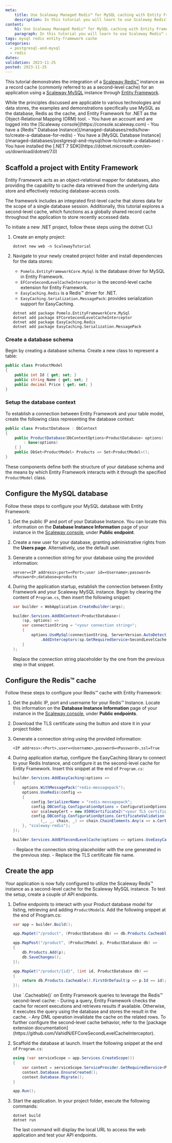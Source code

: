 ```yaml
---
meta:
    title: Use Scaleway Managed Redis™ for MySQL caching with Entity Framework
    description: In this tutorial you will learn to use Scaleway Redis™ as a record cache for Scaleway MySQL
content:
    h1: Use Scaleway Managed Redis™ for MySQL caching with Entity Framework
    paragraph: In this tutorial you will learn to use Scaleway Redis™ as a record cache for Scaleway MySQL.
tags: mysql redis entity-framework cache
categories:
  - postgresql-and-mysql
  - redis
dates:
validation: 2023-11-25
posted: 2023-11-25
---
```

This tutorial demonstrates the integration of a [Scaleway Redis™](https://www.scaleway.com/en/managed-database-for-redistm/) instance as a record cache (commonly referred to as a second-level cache) for an application using a [Scaleway MySQL](https://www.scaleway.com/fr/database/) instance through [Entity Framework](https://learn.microsoft.com/en-us/ef/).

<Message type="note">
    While the principles discussed are applicable to various technologies and data stores, the examples and demonstrations specifically use MySQL as the database, Redis as the cache, and Entity Framework for .NET as the Object-Relational Mapping (ORM) tool.
</Message>

<Macro id="iam-requirements" />

<Message type="requirement">
    - You have an account and are logged into the [Scaleway console](https://console.scaleway.com)
    - You have a [Redis™ Database Instance](/managed-databases/redis/how-to/create-a-database-for-redis)
    - You have a [MySQL Database Instance](/managed-databases/postgresql-and-mysql/how-to/create-a-database)
    - You have installed the [.NET 7 SDK](https://dotnet.microsoft.com/en-us/download/dotnet/7.0)
</Message>

## Scaffold a project with Entity Framework

Entity Framework acts as an object-relational mapper for databases, also providing the capability to cache data retrieved from the underlying data store and effectively reducing database-access costs.

The framework includes an integrated first-level cache that stores data for the scope of a single database session. Additionally, this tutorial explores a second-level cache, which functions as a globally shared record cache throughout the application to store recently accessed data.

To initiate a new .NET project, follow these steps using the dotnet CLI:

1. Create an empty project:
    ```
    dotnet new web -n ScalewayTutorial
    ```
2. Navigate to your newly created project folder and install dependencies for the data stores:
    - `Pomelo.EntityFrameworkCore.MySql` is the database driver for MySQL in Entity Framework.
    - `EFCoreSecondLevelCacheInterceptor` is the second-level cache extension for Entity Framework.
    - `EasyCaching.Redis` is a Redis™ driver for .NET.
    - `EasyCaching.Serialization.MessagePack`: provides serialization support for EasyCaching.

    ```
    dotnet add package Pomelo.EntityFrameworkCore.MySql
    dotnet add package EFCoreSecondLevelCacheInterceptor
    dotnet add package EasyCaching.Redis
    dotnet add package EasyCaching.Serialization.MessagePack
    ```

### Create a database schema

Begin by creating a database schema. Create a new class to represent a table:

```csharp
public class ProductModel
{
    public int Id { get; set; }
    public string Name { get; set; }
    public decimal Price { get; set; }
}
```

### Setup the database context

To establish a connection between Entity Framework and your table model, create the following class representing the database context:

```csharp
public class ProductDatabase : DbContext
{
    public ProductDatabase(DbContextOptions<ProductDatabase> options)
        : base(options)
    { }
    public DbSet<ProductModel> Products => Set<ProductModel>();
}
```

These components define both the structure of your database schema and the means by which Entity Framework interacts with it through the specified `ProductModel` class.

## Configure the MySQL database

Follow these steps to configure your MySQL database with Entity Framework:

1. Get the public IP and port of your Database Instance. You can locate this information on the **Database Instance Information** page of your instance in the [Scaleway console](https://console.scaleway.com/rdb/instances), under **Public endpoint**.
    <Lightbox src="scaleway-mysql-db-information.png" size="small" alt="Database Instance Information page in the Scaleway Console" />

2. Create a new user for your database, granting administrative rights from the **Users page**. Alternatively, use the default user.
    <Lightbox src="scaleway-mysql-user-information.png" size="small" alt="User page in the Scaleway Console" />

3. Generate a connection string for your database using the provided information:
    ```
    server=<IP address>;port=<Port>;user id=<Username>;password=<Password>;database=products
    ```

4. During the application startup, establish the connection between Entity Framework and your Scaleway MySQL instance. Begin by clearing the content of `Program.cs`, then insert the following snippet:
    ```csharp
    var builder = WebApplication.CreateBuilder(args);

    builder.Services.AddDbContext<ProductDatabase>(
        (sp, options) =>
        var connectionString = "<your connection string>";
        {
            options.UseMySql(connectionString, ServerVersion.AutoDetect(connectionString))
                .AddInterceptors(sp.GetRequiredService<SecondLevelCacheInterceptor>());
        }
    );
    ```

    <Message type="important">
        Replace the connection string placeholder by the one from the previous step in that snippet.
    </Message>

## Configure the Redis™ cache

Follow these steps to configure your Redis™ cache with Entity Framework:

1. Get the public IP, port and username for your Redis™ Instance. Locate this information on the **Database Instance Information** page of your instance in the [Scaleway console](https://console.scaleway.com/redis/clusters), under **Public endpoints**.
<Lightbox src="scaleway-redis-db-information.png" size="small" alt="Redis Overview page in the Scaleway Console" />

2. Download the TLS certificate using the <Icon name="toggle" /> button and store it in your project folder.

2. Generate a connection string using the provided information:
    ```
    <IP address>:<Port>,user=<Username>,password=<Password>,ssl=True
    ```

3. During application startup, configure the EasyCaching library to connect to your Redis Instance, and configure it as the second-level cache for Entity Framework. Insert this snippet at the end of `Program.cs`:
    ```csharp
    builder.Services.AddEasyCaching(options =>
    {
        options.WithMessagePack("redis-messagepack");
        options.UseRedis(config =>
        {
            config.SerializerName = "redis-messagepack";
            config.DBConfig.ConfigurationOptions = ConfigurationOptions.Parse("<your connection string>");
            var scalewayCert = new X509Certificate2("<your TLS certificate filename>", "");
            config.DBConfig.ConfigurationOptions.CertificateValidation +=
                (_, _, chain, _) => chain.ChainElements.Any(x => x.Certificate.Thumbprint == scalewayCert.Thumbprint);
        }, "scaleway-redis");
    });

    builder.Services.AddEFSecondLevelCache(options => options.UseEasyCachingCoreProvider("scaleway-redis"));
    ```

    <Message type="important">
        - Replace the connection string placeholder with the one generated in the previous step.
        - Replace the TLS certificate file name.
    </Message>

## Create the app

Your application is now fully configured to utilize the Scaleway Redis™ instance as a second-level cache for the Scaleway MySQL instance. To test the setup, create a couple of API endpoints.

1. Define endpoints to interact with your Product database model for listing, retrieving and adding `ProductModel`s. Add the following snippet at the end of Program.cs:
    ```csharp
    var app = builder.Build();

    app.MapGet("/product", (ProductDatabase db) => db.Products.Cacheable().ToList());

    app.MapPost("/product", (ProductModel p, ProductDatabase db) =>
    {
        db.Products.Add(p);
        db.SaveChanges();
    });

    app.MapGet("/product/{id}", (int id, ProductDatabase db) =>
    {
        return db.Products.Cacheable().FirstOrDefault(p => p.Id == id);
    });
    ```

    <Message type="note">
        Use `.Cacheable()` on Entity Framework queries to leverage the Redis™ second-level cache:
            - During a query, Entity Framework checks the cache for recent executions and retrieves results if available. Otherwise, it executes the query using the database and stores the result in the cache.
            - Any DML operation invalidate the cache on the related rows.
        To further configure the second-level cache behavior, refer to the [package extension documentation](https://github.com/VahidN/EFCoreSecondLevelCacheInterceptor).
    </Message>

2. Scaffold the database at launch. Insert the following snippet at the end of `Program.cs`:
    ```csharp
    using (var serviceScope = app.Services.CreateScope())
    {
        var context = serviceScope.ServiceProvider.GetRequiredService<ProductDatabase>();
        context.Database.EnsureCreated();
        context.Database.Migrate();
    }

    app.Run();
    ```

3. Start the application. In your project folder, execute the following commands:
    ```
    dotnet build
    dotnet run
    ```
    The last command will display the local URL to access the web application and test your API endpoints.